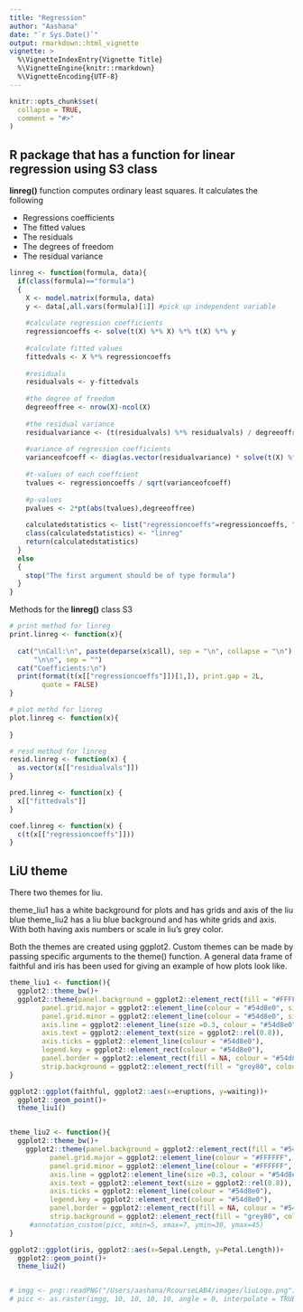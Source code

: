 ```yaml
---
title: "Regression"
author: "Aashana"
date: "`r Sys.Date()`"
output: rmarkdown::html_vignette
vignette: >
  %\VignetteIndexEntry{Vignette Title}
  %\VignetteEngine{knitr::rmarkdown}
  %\VignetteEncoding{UTF-8}
---
```


```r
knitr::opts_chunk$set(
  collapse = TRUE,
  comment = "#>"
)
```

## R package that has a function for linear regression using S3 class

__linreg()__ function computes ordinary least squares. It calculates the following 

 * Regressions coefficients
 * The fitted values
 * The residuals
 * The degrees of freedom
 * The residual variance

```r
linreg <- function(formula, data){
  if(class(formula)=="formula")
  {
    X <- model.matrix(formula, data)
    y <- data[,all.vars(formula)[1]] #pick up independent variable
    
    #calculate regression coefficients
    regressioncoeffs <- solve(t(X) %*% X) %*% t(X) %*% y
    
    #calculate fitted values
    fittedvals <- X %*% regressioncoeffs
    
    #residuals
    residualvals <- y-fittedvals
    
    #the degree of freedom
    degreeoffree <- nrow(X)-ncol(X)
    
    #the residual variance
    residualvariance <- (t(residualvals) %*% residualvals) / degreeoffree
    
    #variance of regression coefficients
    varianceofcoeff <- diag(as.vector(residualvariance) * solve(t(X) %*% X))
    
    #t-values of each coeffcient 
    tvalues <- regressioncoeffs / sqrt(varianceofcoeff)
    
    #p-values
    pvalues <- 2*pt(abs(tvalues),degreeoffree)
    
    calculatedstatistics <- list("regressioncoeffs"=regressioncoeffs, "fittedvals"=fittedvals, "residualvals"=residualvals, "degreeoffree"=degreeoffree, "residualvariance"=residualvariance, "varianceofcoeff"=varianceofcoeff, "tvalues"=tvalues, "pvalues"=pvalues)
    class(calculatedstatistics) <- "linreg"
    return(calculatedstatistics)
  }
  else
  {
    stop("The first argument should be of type formula")
  }
}

```





Methods for the __linreg()__ class S3

```r
# print method for linreg
print.linreg <- function(x){
  
  cat("\nCall:\n", paste(deparse(x$call), sep = "\n", collapse = "\n"), 
      "\n\n", sep = "")
  cat("Coefficients:\n")
  print(format(t(x[["regressioncoeffs"]])[1,]), print.gap = 2L, 
        quote = FALSE)
}

# plot methd for linreg
plot.linreg <- function(x){
  
}

# resd method for linreg
resid.linreg <- function(x) {
  as.vector(x[["residualvals"]])
}

pred.linreg <- function(x) {
  x[["fittedvals"]]
}

coef.linreg <- function(x) {
  c(t(x[["regressioncoeffs"]]))
}

```



## LiU theme

There two themes for liu.

theme_liu1 has a white background for plots and has grids and axis of the liu blue
theme_liu2 has a liu blue background and has white grids and axis. With both having axis numbers or scale in liu's grey color.

Both the themes are created using ggplot2.
Custom themes can be made by passing specific arguments to the theme() function.
A general data frame of faithful and iris has been used for giving an example of how plots look like. 
```r

theme_liu1 <- function(){
  ggplot2::theme_bw()+
  ggplot2::theme(panel.background = ggplot2::element_rect(fill = "#FFFFFF", colour = "#666666"),
        panel.grid.major = ggplot2::element_line(colour = "#54d8e0", size=0.3),
        panel.grid.minor = ggplot2::element_line(colour = "#54d8e0", size=0.3),
        axis.line = ggplot2::element_line(size =0.3, colour = "#54d8e0"),
        axis.text = ggplot2::element_text(size = ggplot2::rel(0.8)),
        axis.ticks = ggplot2::element_line(colour = "#54d8e0"),
        legend.key = ggplot2::element_rect(colour = "#54d8e0"),
        panel.border = ggplot2::element_rect(fill = NA, colour = "#54d8e0"),
        strip.background = ggplot2::element_rect(fill = "grey80", colour = "#54d8e0"))
}

ggplot2::ggplot(faithful, ggplot2::aes(x=eruptions, y=waiting))+
  ggplot2::geom_point()+
  theme_liu1()


theme_liu2 <- function(){
  ggplot2::theme_bw()+
    ggplot2::theme(panel.background = ggplot2::element_rect(fill = "#54d8e0", colour = "#666666"),
          panel.grid.major = ggplot2::element_line(colour = "#FFFFFF", size=0.3),
          panel.grid.minor = ggplot2::element_line(colour = "#FFFFFF", size=0.3),
          axis.line = ggplot2::element_line(size =0.3, colour = "#54d8e0"),
          axis.text = ggplot2::element_text(size = ggplot2::rel(0.8)),
          axis.ticks = ggplot2::element_line(colour = "#54d8e0"),
          legend.key = ggplot2::element_rect(colour = "#54d8e0"),
          panel.border = ggplot2::element_rect(fill = NA, colour = "#54d8e0"),
          strip.background = ggplot2::element_rect(fill = "grey80", colour = "#54d8e0"))
     #annotation_custom(picc, xmin=5, xmax=7, ymin=30, ymax=45)
}

ggplot2::ggplot(iris, ggplot2::aes(x=Sepal.Length, y=Petal.Length))+
  ggplot2::geom_point()+
  theme_liu2()


# imgg <- png::readPNG("/Users/aashana/RcourseLAB4/images/liuLogo.png")
# picc <- as.raster(imgg, 10, 10, 10, 10, angle = 0, interpolate = TRUE)

```


